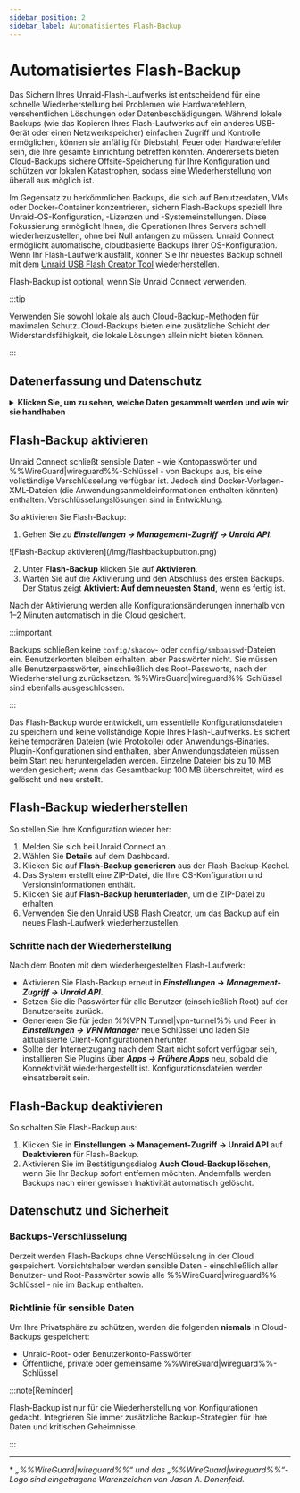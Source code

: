 ```yaml
---
sidebar_position: 2
sidebar_label: Automatisiertes Flash-Backup
---
```



# Automatisiertes Flash-Backup

Das Sichern Ihres Unraid-Flash-Laufwerks ist entscheidend für eine schnelle Wiederherstellung bei Problemen wie Hardwarefehlern, versehentlichen Löschungen oder Datenbeschädigungen. Während lokale Backups (wie das Kopieren Ihres Flash-Laufwerks auf ein anderes USB-Gerät oder einen Netzwerkspeicher) einfachen Zugriff und Kontrolle ermöglichen, können sie anfällig für Diebstahl, Feuer oder Hardwarefehler sein, die Ihre gesamte Einrichtung betreffen könnten. Andererseits bieten Cloud-Backups sichere Offsite-Speicherung für Ihre Konfiguration und schützen vor lokalen Katastrophen, sodass eine Wiederherstellung von überall aus möglich ist.

Im Gegensatz zu herkömmlichen Backups, die sich auf Benutzerdaten, VMs oder Docker-Container konzentrieren, sichern Flash-Backups speziell Ihre Unraid-OS-Konfiguration, -Lizenzen und -Systemeinstellungen. Diese Fokussierung ermöglicht Ihnen, die Operationen Ihres Servers schnell wiederherzustellen, ohne bei Null anfangen zu müssen. Unraid Connect ermöglicht automatische, cloudbasierte Backups Ihrer OS-Konfiguration. Wenn Ihr Flash-Laufwerk ausfällt, können Sie Ihr neuestes Backup schnell mit dem [Unraid USB Flash Creator Tool](https://unraid.net/download) wiederherstellen.

Flash-Backup ist optional, wenn Sie Unraid Connect verwenden.

:::tip

Verwenden Sie sowohl lokale als auch Cloud-Backup-Methoden für maximalen Schutz. Cloud-Backups bieten eine zusätzliche Schicht der Widerstandsfähigkeit, die lokale Lösungen allein nicht bieten können.

:::

## Datenerfassung und Datenschutz

<details>
  <summary><strong>Klicken Sie, um zu sehen, welche Daten gesammelt werden und wie wir sie handhaben</strong></summary>

  Unraid Connect legt großen Wert auf Ihre Privatsphäre und Daten beim Verwenden des Flash-Backup:

  <h4>Zweck</h4>

  Flash-Backup speichert nur die Konfigurationsdateien, die zur Wiederherstellung Ihrer Unraid-OS-Umgebung benötigt werden. Dies hilft Ihnen, sich schnell zu erholen und den Dienstbetrieb aufrechtzuerhalten, falls Ihr Flash-Gerät ausfällt.

  <h4>Gesammelte Daten</h4>

  Das Backup enthält nur Konfigurationsdateien, sodass vertrauliche Informationen, wie Passwörter und %%WireGuard|WireGuard%%-Schlüssel, ausgeschlossen sind. Docker-Vorlagen-XML-Dateien könnten Teil des Backups sein und anwendungsspezifische Anmeldedaten enthalten.

  <h4>Datenaufbewahrung</h4>

  Nur das letzte Backup wird aufbewahrt. Wenn ein Backup bestimmte Grenzen überschreitet – insbesondere, wenn einzelne Dateien 10 MB überschreiten oder die Gesamtgröße des Repositories 100 MB übersteigt – wird es gelöscht und neu erstellt. Backups werden auch entfernt, wenn Sie die Flash-Backup-Funktion deaktivieren oder nach einem bestimmten Zeitraum der Inaktivität.

  <h4>Datenaustausch</h4>

  Flash-Backup-Daten werden niemals mit Dritten geteilt. Sie werden ausschließlich gespeichert, um Ihnen Backup- und Wiederherstellungsdienste bereitzustellen.
</details>

## Flash-Backup aktivieren

Unraid Connect schließt sensible Daten - wie Kontopasswörter und %%WireGuard|wireguard%%-Schlüssel - von Backups aus, bis eine vollständige Verschlüsselung verfügbar ist. Jedoch sind Docker-Vorlagen-XML-Dateien (die Anwendungsanmeldeinformationen enthalten könnten) enthalten. Verschlüsselungslösungen sind in Entwicklung.

So aktivieren Sie Flash-Backup:

1. Gehen Sie zu ***Einstellungen → Management-Zugriff → Unraid API***.

<div style={{ margin: 'auto', maxWidth: '600px', display: 'flex', flexDirection: 'column', alignItems: 'center' }}>
  ![Flash-Backup aktivieren](/img/flashbackupbutton.png)
</div>

2. Unter **Flash-Backup** klicken Sie auf **Aktivieren**.
3. Warten Sie auf die Aktivierung und den Abschluss des ersten Backups. Der Status zeigt **Aktiviert: Auf dem neuesten Stand**, wenn es fertig ist.

Nach der Aktivierung werden alle Konfigurationsänderungen innerhalb von 1–2 Minuten automatisch in die Cloud gesichert.

:::important

Backups schließen keine `config/shadow`- oder `config/smbpasswd`-Dateien ein. Benutzerkonten bleiben erhalten, aber Passwörter nicht. Sie müssen alle Benutzerpasswörter, einschließlich des Root-Passworts, nach der Wiederherstellung zurücksetzen. %%WireGuard|wireguard%%-Schlüssel sind ebenfalls ausgeschlossen.

:::

Das Flash-Backup wurde entwickelt, um essentielle Konfigurationsdateien zu speichern und keine vollständige Kopie Ihres Flash-Laufwerks. Es sichert keine temporären Dateien (wie Protokolle) oder Anwendungs-Binaries. Plugin-Konfigurationen sind enthalten, aber Anwendungsdateien müssen beim Start neu heruntergeladen werden. Einzelne Dateien bis zu 10 MB werden gesichert; wenn das Gesamtbackup 100 MB überschreitet, wird es gelöscht und neu erstellt.

## Flash-Backup wiederherstellen

So stellen Sie Ihre Konfiguration wieder her:

1. Melden Sie sich bei Unraid Connect an.
2. Wählen Sie **Details** auf dem Dashboard.
3. Klicken Sie auf **Flash-Backup generieren** aus der Flash-Backup-Kachel.
4. Das System erstellt eine ZIP-Datei, die Ihre OS-Konfiguration und Versionsinformationen enthält.
5. Klicken Sie auf **Flash-Backup herunterladen**, um die ZIP-Datei zu erhalten.
6. Verwenden Sie den [Unraid USB Flash Creator](https://unraid.net/download), um das Backup auf ein neues Flash-Laufwerk wiederherzustellen.

### Schritte nach der Wiederherstellung

Nach dem Booten mit dem wiederhergestellten Flash-Laufwerk:

- Aktivieren Sie Flash-Backup erneut in ***Einstellungen → Management-Zugriff → Unraid API***.
- Setzen Sie die Passwörter für alle Benutzer (einschließlich Root) auf der Benutzerseite zurück.
- Generieren Sie für jeden %%VPN Tunnel|vpn-tunnel%% und Peer in ***Einstellungen → VPN Manager*** neue Schlüssel und laden Sie aktualisierte Client-Konfigurationen herunter.
- Sollte der Internetzugang nach dem Start nicht sofort verfügbar sein, installieren Sie Plugins über ***Apps → Frühere Apps*** neu, sobald die Konnektivität wiederhergestellt ist. Konfigurationsdateien werden einsatzbereit sein.

## Flash-Backup deaktivieren

So schalten Sie Flash-Backup aus:

1. Klicken Sie in **Einstellungen → Management-Zugriff → Unraid API** auf **Deaktivieren** für Flash-Backup.
2. Aktivieren Sie im Bestätigungsdialog **Auch Cloud-Backup löschen**, wenn Sie Ihr Backup sofort entfernen möchten. Andernfalls werden Backups nach einer gewissen Inaktivität automatisch gelöscht.

## Datenschutz und Sicherheit

### Backups-Verschlüsselung

Derzeit werden Flash-Backups ohne Verschlüsselung in der Cloud gespeichert. Vorsichtshalber werden sensible Daten - einschließlich aller Benutzer- und Root-Passwörter sowie alle %%WireGuard|wireguard%%-Schlüssel - nie im Backup enthalten.

### Richtlinie für sensible Daten

Um Ihre Privatsphäre zu schützen, werden die folgenden **niemals** in Cloud-Backups gespeichert:

- Unraid-Root- oder Benutzerkonto-Passwörter
- Öffentliche, private oder gemeinsame %%WireGuard|wireguard%%-Schlüssel

:::note\[Reminder]

Flash-Backup ist nur für die Wiederherstellung von Konfigurationen gedacht. Integrieren Sie immer zusätzliche Backup-Strategien für Ihre Daten und kritischen Geheimnisse.

:::

---

\* *„%%WireGuard|wireguard%%“ und das „%%WireGuard|wireguard%%“-Logo sind eingetragene Warenzeichen von Jason A. Donenfeld.*
